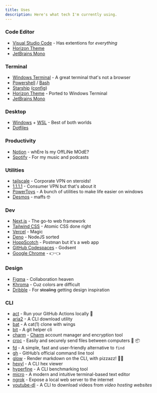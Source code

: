 ```yaml
---
title: Uses
description: Here's what tech I'm currently using.
---
```


### Code Editor

- [Visual Studio Code](https://code.visualstudio.com) - Has extentions for *everything*
- [Horizon Theme](https://horizontheme.netlify.app)
- [JetBrains Mono](https://jetbrains.com/lp/mono)

### Terminal

- [Windows Terminal](https://aka.ms/terminal) - A great terminal that's not a browser
- [Powershell](https://github.com/PowerShell/PowerShell) / [Bash](https://gnu.org/software/bash)
- [Starship](https://starship.rs) ([config](https://github.com/maximousblk/dotfiles/blob/main/.config/starship.toml))
- [Horizon Theme](https://gist.github.com/maximousblk/00ccf65e8e5bd01f75a85b8c8f9bd0e6) - Ported to Windows Terminal
- [JetBrains Mono](https://jetbrains.com/lp/mono)

### Desktop

- [Windows](https://microsoft.com/windows) + [WSL](https://docs.microsoft.com/windows/wsl) - Best of both worlds
- [Dotfiles](https://github.com/maximousblk/dotfiles)

### Productivity

- [Notion](https://notion.so) - whEre Is my OffLiNe MOdE?
- [Spotify](https://spotify.com) - For my music and podcasts

### Utilities

- [tailscale](https://tailscale.com) - Corporate VPN on steroids!
- [1.1.1.1](https://1.1.1.1) - Consumer VPN but that's about it
- [PowerToys](https://github.com/microsoft/PowerToys) - A bunch of utilities to make life easier on windows
- [Desmos](https://desmos.com) - maffs 🤓

### Dev

- [Next.js](https://nextjs.org) - The go-to web framework
- [Tailwind CSS](https://tailwindcss.com) - Atomic CSS done right
- [Vercel](https://vercel.com) - Magic
- [Deno](https://deno.land) - NodeJS sorted
- [HoppScotch](https://hoppscotch.io) - Postman but it's a web app
- [GitHub Codespaces](https://github.com/features/codespaces) - Godsent
- [Google Chrome](https://google.com/chrome) - 👉👈

### Design

- [Figma](https://figma.com) - Collaboration heaven
- [Khroma](http://khroma.co) - Cuz colors are difficult
- [Dribble](https://dribbble.com) - For ~~stealing~~ getting design inspiration

### CLI

- [act](https://github.com/nektos/act) - Run your GitHub Actions locally 🚀
- [aria2](https://github.com/aria2/aria2) - A CLI download utility
- [bat](https://github.com/sharkdp/bat) - A cat(1) clone with wings
- [bit](https://github.com/chriswalz/bit) - A git helper cli
- [charm](https://github.com/charmbracelet/charm) - [Charm](https://charm.sh) account manager and encryption tool
- [croc](https://github.com/schollz/croc) - Easily and securely send files between computers 🐊 📦
- [fd](https://github.com/sharkdp/fd) - A simple, fast and user-friendly alternative to `find`
- [gh](https://github.com/cli/cli) - GitHub’s official command line tool
- [glow](https://github.com/charmbracelet/glow) - Render markdown on the CLI, with pizzazz! 💅🏻
- [hexyl](https://github.com/sharkdp/hexyl) - A CLI hex viewer
- [hyperfine](https://github.com/sharkdp/hyperfine) - A CLI benchmarking tool
- [micro](https://github.com/zyedidia/micro) - A modern and intuitive terminal-based text editor
- [ngrok](https://ngrok.com) - Expose a local web server to the internet
- [youtube-dl](https://github.com/ytdl-org/youtube-dl) - A CLI to download videos from *video hosting websites*
